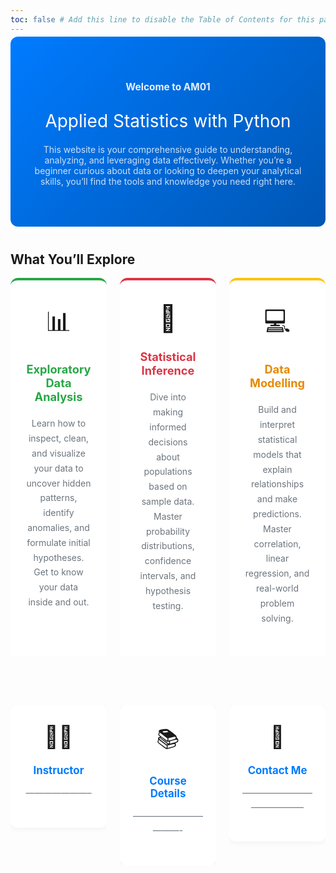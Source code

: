 ```yaml
---
toc: false # Add this line to disable the Table of Contents for this page
---
```

<div style="background: linear-gradient(135deg, #007BFF 0%, #0056b3 100%); color: white; padding: 50px 30px; border-radius: 12px; text-align: center; margin: 0px 0 0px 0; position: relative; top: -10px;">

<h3 style="font-size: 1.1em; margin-bottom: 0px; opacity: 0.9;">Welcome to AM01</h3>
<p style="color: white; margin-bottom: 20px; font-size: 2em;">Applied Statistics with Python</p>
<p style="font-size: 1em; opacity: 0.8;">This website is your comprehensive guide to understanding, analyzing, and leveraging data effectively. Whether you're a beginner curious about data or looking to deepen your analytical skills, you'll find the tools and knowledge you need right here.</p>
</div>

## What You'll Explore

::: {.columns}

::: {.column width="33%"}
<div style="background: white; padding: 35px 25px; border-radius: 12px; height: 100%; box-shadow: 0 4px 15px rgba(0,0,0,0.08); border-top: 4px solid #28a745; transition: transform 0.3s ease;">
<div style="font-size: 3em; margin-bottom: 15px; text-align: center;">📊</div>
<h3 style="color: #28a745; margin-bottom: 20px; text-align: center; font-size: 1.3em;">Exploratory Data Analysis</h3>
<p style="line-height: 1.7; color: #6c757d; text-align: center;">Learn how to inspect, clean, and visualize your data to uncover hidden patterns, identify anomalies, and formulate initial hypotheses. Get to know your data inside and out.</p>
</div>
:::

::: {.column width="33%"}
<div style="background: white; padding: 35px 25px; border-radius: 12px; height: 100%; box-shadow: 0 4px 15px rgba(0,0,0,0.08); border-top: 4px solid #dc3545; transition: transform 0.3s ease;">
<div style="font-size: 3em; margin-bottom: 15px; text-align: center;">🧠</div>
<h3 style="color: #dc3545; margin-bottom: 20px; text-align: center; font-size: 1.3em;">Statistical Inference</h3>
<p style="line-height: 1.7; color: #6c757d; text-align: center;">Dive into making informed decisions about populations based on sample data. Master probability distributions, confidence intervals, and hypothesis testing.</p>
</div>
:::

::: {.column width="33%"}
<div style="background: white; padding: 35px 25px; border-radius: 12px; height: 100%; box-shadow: 0 4px 15px rgba(0,0,0,0.08); border-top: 4px solid #ffc107; transition: transform 0.3s ease;">
<div style="font-size: 3em; margin-bottom: 15px; text-align: center;">💻</div>
<h3 style="color: #e68900; margin-bottom: 20px; text-align: center; font-size: 1.3em;">Data Modelling</h3>
<p style="line-height: 1.7; color: #6c757d; text-align: center;">Build and interpret statistical models that explain relationships and make predictions. Master correlation, linear regression, and real-world problem solving.</p>
</div>
:::

:::

<h2 style="margin-top: 0px; padding-top: 60px;"></h2>

::: {.columns}
  
::: {.column width="33%"}
<div style="text-align: center; padding: 30px 20px; background: white; border-radius: 10px; box-shadow: 0 2px 10px rgba(0,0,0,0.05);">
<div style="font-size: 2.5em; margin-bottom: 15px;">👨‍🏫</div>
<h3 style="color: #007BFF; margin-bottom: 15px; font-size: 1.2em;">Instructor</h3>
<p style="color: #6c757d; line-height: 1.6;">-----------------------</p>
</div>
:::

::: {.column width="33%"}
<div style="text-align: center; padding: 30px 20px; background: white; border-radius: 10px; box-shadow: 0 2px 10px rgba(0,0,0,0.05);">
<div style="font-size: 2.5em; margin-bottom: 15px;">📚</div>
<h3 style="color: #007BFF; margin-bottom: 15px; font-size: 1.2em;">Course Details</h3>
<p style="color: #6c757d; line-height: 1.6;">----------------------------------</p>
</div>
:::

::: {.column width="33%"}
<div style="text-align: center; padding: 30px 20px; background: white; border-radius: 10px; box-shadow: 0 2px 10px rgba(0,0,0,0.05);">
<div style="font-size: 2.5em; margin-bottom: 15px;">🚀</div>
<h3 style="color: #007BFF; margin-bottom: 15px; font-size: 1.2em;">Contact Me</h3>
<p style="color: #6c757d; line-height: 1.6;">------------------------------------------</p>
</div>
:::

:::
